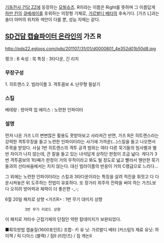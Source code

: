 [[기동전사 건담 ZZ]]에 등장하는 [[모빌슈츠]]. R이라는 이름은 Right를 뜻하며 그 이름답게 [[하만 칸]]의 [[큐베레이]]를 호위하는 의장형 기체로, [[가르발디 베타]]의 후속기다. [가즈 L]과는 숄더 아머의 위치와 색만이 다를 뿐, 성능 자체는 같다.

== [[SD건담 캡슐파이터 온라인]]의 가즈 R ==
http://pds22.egloos.com/pds/201107/31/01/d0000801_4e352d01b50d8.jpg

랭크 : B
속성 : 묵
특징 : 3타다운, 긴 리치

=== 무장구성 === 
1. 히트랜스
2. 빔라이플 
3. 격투콤보
4. 난무형 필살기

=== 스킬 === 
베테랑 : 방어력 업
에이스 : 노련한 인파이터

=== 설명 === 

먼저 나온 가즈 L이 변변찮은 활용도 못받아보고 사라져간 반면, 가즈 R은 히트랜스라는 강력한 격투무장을 들고 노련한 인파이터라는 사기에 가까운(...)스킬을 들고 나오면서 주목을 받았다. 
사실 1번 히트랜스의 격투 공격 범위는 여타 다른 묵기들의 빔사벨과 별반 차이가 나지 않는데, 큰 칼을 들고 있는 녀석답게 상하단 판정이 조금 넓다. 게다가 3번 격투콤보의 1타째가 판정이 거의 무적이라고 봐도 될 정도로 넓고 빨라서 웬만한 묵기들과의 선타싸움에서는 지지 않는다. 대신 빔라이플의 반응이 거의 C랭급으로 느리다...

그 외에는 노련한 인파이터라는 스킬과 3타다운이라는 특징을 살려 적진을 휘젓고 다 다운시켜놓은 뒤 도주하는 전법이 유효하다. 또 장거리 위주의 전략을 써야 하는 가즈L보다 오히려 방어력과 체력이 더 좋은편 -_-;

6월 20일 패치로 상향
<가즈R> : 1번 무기 대미지 상향
          3번 무기 리로드 상향
이 패치로 저타수 근접기체의 단점인 약한 칼데미지가 보완되었다.

■획득방법
캡슐질(1600포인트)
조합-
키 유 닛: 가르발디 베타 (커스텀1)
재료 유닛: 하이잭 / 릭 디아스 (블랙) / 짐II (티탄즈) / 짐 캐논II
